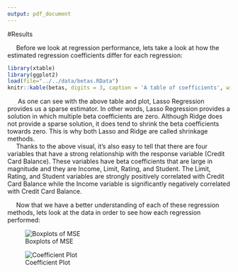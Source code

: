 ```yaml
---
output: pdf_document
---
```


#Results

&nbsp;&nbsp;&nbsp;&nbsp;&nbsp;Before we look at regression performance, lets take a look at how the estimated regression coefficients differ for each regression: 

```r
library(xtable)
library(ggplot2)
load(file="../../data/betas.RData")
knitr::kable(betas, digits = 3, caption = 'A table of coefficients', width=50)
```


&nbsp;&nbsp;&nbsp;&nbsp;&nbsp; As one can see with the above table and plot, Lasso Regression provides us a sparse estimator. In other words, Lasso Regression provides a solution in which multiple beta coefficients are zero. Although Ridge does not provide a sparse solution, it does tend to shrink the beta coefficients towards zero. This is why both Lasso and Ridge are called shrinkage methods.  
&nbsp;&nbsp;&nbsp;&nbsp;&nbsp;Thanks to the above visual, it's also easy to tell that there are four variables that have a strong relationship with the response variable (Credit Card Balance). These variables have beta coefficients that are large in magnitude and they are Income, Limit, Rating, and Student. The Limit, Rating, and Student variables are strongly positively correlated with Credit Card Balance while the Income variable is significantly negatively correlated with Credit Card Balance. 

&nbsp;&nbsp;&nbsp;&nbsp;&nbsp;Now that we have a better understanding of each of these regression methods, lets look at the data in order to see how each regression performed: 


![Boxplots of MSE](images/mse.png)


![Coefficient Plot](images/coefficient_plot.png)

